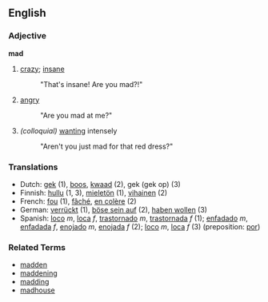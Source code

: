==English==

===Adjective===
'''mad'''

# [[crazy]]; [[insane]]
#:  "That's insane!  Are you mad?!"
# [[angry]]
#:  "Are you mad at me?"
# ''(colloquial)'' [[want]]ing intensely
#:  "Aren't you just mad for that red dress?"

===Translations===
*Dutch: [[gek]] (1), [[boos]], [[kwaad]] (2), gek (gek op) (3)
*Finnish: [[hullu]] (1, 3), [[mieletön]] (1), [[vihainen]] (2)
*French: [[fou]] (1), [[fâché]], [[en colère]] (2)
*German: [[verrückt]] (1), [[böse sein auf]] (2), [[haben wollen]] (3)
*Spanish: [[loco]] ''m'', [[loca]] ''f'', [[trastornado]] ''m'', [[trastornada]] ''f'' (1); [[enfadado]] ''m'', [[enfadada]] ''f'', [[enojado]] ''m'', [[enojada]] ''f'' (2); [[loco]] ''m'', [[loca]] ''f'' (3) (preposition: [[por]])

===Related Terms===
*[[madden]]
*[[maddening]]
*[[madding]]
*[[madhouse]]